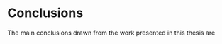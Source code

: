 # Conclusions

The main conclusions drawn from the work presented in this thesis are


\begin{itemize}
  \item muscle mass and strength are differentially affected by resistance training volume, expressed as the within-sessions number of sets, in a dose-dependent manner.
  \item Moderate compared to low-volume training leads to greater ribosomal biogenesis and mRNA expression related to extracellular matrix remodeling.
  \item Moderate compared to low-volume exercise leads to a higher activity of
mTORC1-related signaling.
  \item Resistance training-induced shifts in fiber type distributions are sensitive to training volume as moderate compared to low training volumes leads to a greater reduction in Type IIX proportions over twelve weeks of training but less reduction in response to four sessions.
  \item The ability to differentiate total RNA accumulation in response to different training volumes after four training sessions predicts benefits of moderate compared to low-volume training after twelve weeks.
  \item Maximal accumulation of total RNA in response to resistance training occurs after eight sessions in previously untrained young individuals.
  \item Accumulation of total and ribosomal RNA is not affected by variable training volume. However, eight days of de-training training reduced the synthesis of ribosomal precursor RNA and total RNA content.
  \item Total RNA abundance is positively related to upstream binding factor protein-expression.
\end{itemize}

